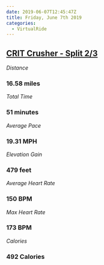 ```yaml
---
date: 2019-06-07T12:45:47Z
title: Friday, June 7th 2019
categories:
  - VirtualRide
---
```

## [CRIT Crusher - Split 2/3](https://www.strava.com/activities/2430779581)

_Distance_

### 16.58 miles

_Total Time_

### 51 minutes

_Average Pace_

### 19.31 MPH

_Elevation Gain_

### 479 feet

_Average Heart Rate_

### 150 BPM

_Max Heart Rate_

### 173 BPM

_Calories_

### 492 Calories